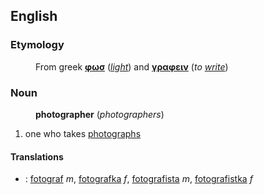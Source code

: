 ==English==
===Etymology===
:From greek '''[[φωσ]]''' (''[[light]]'') and '''[[γραφειν]]''' (''to [[write]]'')
<!-- At least I hope I got the Greek letters right, if not, please correct -->
===Noun===
:'''photographer''' (''photographers'')
# one who takes [[photograph]]s
====Translations====
*{{sk}}: [[fotograf#Slovak|fotograf]] ''m'', [[fotografka#Slovak|fotografka]] ''f'', [[fotografista#Slovak|fotografista]] ''m'', [[fotografistka#Slovak|fotografistka]] ''f''